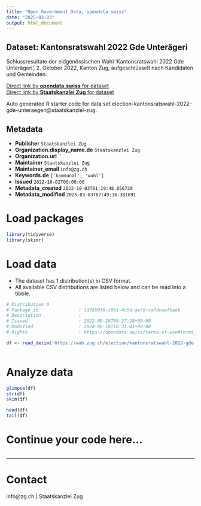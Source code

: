 ```yaml
---
title: "Open Government Data, opendata.swiss"
date: "2025-03-03"
output: html_document
---
```


## Dataset: Kantonsratswahl 2022 Gde Unterägeri

Schlussresultate der eidgenössischen Wahl 'Kantonsratswahl 2022 Gde Unterägeri', 2. Oktober 2022, Kanton Zug, aufgeschlüsselt nach Kandidaten und Gemeinden.

[Direct link by **opendata.swiss** for dataset](https://opendata.swiss/de/dataset/kantonsratswahl-2022-gde-unterageri)<br>
[Direct link by **Staatskanzlei Zug** for dataset](https://wab.zug.ch/election/kantonsratswahl-2022-gde-unteraegeri/data)

Auto generated R starter code for data set election-kantonsratswahl-2022-gde-unteraegeri@staatskanzlei-zug.

## Metadata

- **Publisher** `Staatskanzlei Zug`
- **Organization.display_name.de** `Staatskanzlei Zug`
- **Organization.url** ``
- **Maintainer** `Staatskanzlei Zug`
- **Maintainer_email** `info@zg.ch`
- **Keywords.de** `['kommunal', 'wahl']`
- **Issued** `2022-10-02T00:00:00`
- **Metadata_created** `2022-10-03T01:19:48.056720`
- **Metadata_modified** `2025-03-03T02:49:16.381691`


# Load packages

```r

library(tidyverse)
library(skimr)

```

# Load data

-   The dataset has 1 distribution(s) in CSV format.
-   All available CSV distributions are listed below and can be read into a tibble.

```r

# Distribution 0
# Package_id               : 1d7650f0-c9b1-4c5d-ae7d-ca7dceaf5aeb
# Description              : 
# Issued                   : 2022-09-26T09:27:28+00:00
# Modified                 : 2024-06-18T10:31:41+00:00
# Rights                   : https://opendata.swiss/terms-of-use#terms_by

df <- read_delim('https://wab.zug.ch/election/kantonsratswahl-2022-gde-unteraegeri/data-csv')



```

# Analyze data

```r

glimpse(df)
str(df)
skim(df)

head(df)
tail(df)

```

# Continue your code here...

```r

```

------------------------------------------------------------------------

# Contact

info@zg.ch | Staatskanzlei Zug
